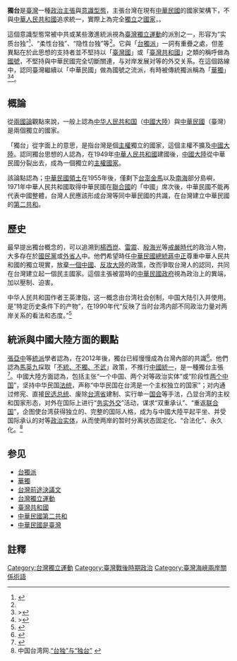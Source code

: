 {{refimprove|time=2016-02-17T01:59:54+00:00}}
{{Taiwan Independence Movement}}

'''獨台'''是[[臺灣|臺灣]]一種[[政治|政治]][[主義|主張]]與[[意識型態|意識型態]]，主張台灣在現有[[中華民國|中華民國]]的國家架構下，不與[[中華人民共和國|中華人民共和國]]追求統一，實際上為完全[[獨立|獨立]]之[[國家|國家]]，{{fact|本質上也是屬於[[兩國論|兩國論]]的一種}}。

這個意識型態常被中共或某些激進統派視為[[臺灣獨立運動|臺灣獨立運動]]的派別之一，形容为“实质台独”<ref>{{cite journal en|quotes = |last = |first = |author =李家泉 |coauthors = |date = 1990|year = |month = |title =《“独台”,一条灾难之路》|journal =瞭望|volume = |issue = 1990年12期|pages =12-14|publisher = 新华通讯社|location = 北京市|issn = 1002-5723|pmid = |doi = |bibcode = |oclc =|id = |url =http://www.cnki.com.cn/Article/CJFDTotal-LWZZ199012007.htm|language = Zh-hans|format = |accessdate = |laysummary = |laysource = |laydate = |quote = 所谓“独台”，又称“国独”，即由执政的国民党打着“中华民国”的招牌在台湾搞官办的“实质台独”。}}</ref>、“柔性台独”、“隐性台独”等<ref name="aa1"/>{{Rp|6}}。它與「[[台獨派|台獨派]]」一詞有重疊之處，但差異點在於此思想的支持者並不堅持以「[[臺灣國|臺灣國]]」或「[[臺灣共和國|臺灣共和國]]」之類的稱呼做為[[國號|國號]]，不堅持與中華民國完全切斷關連，与对岸发展对等的外交关系。在這個路線中，認同臺灣繼續以「中華民國」做為國號之流派，有時被傳統獨派稱為「[[華獨|華獨]]」<ref>>{{cite news|title=「華獨」有三派，有好有壞|url=http://www.peoplenews.tw/news/3860d92b-cc9c-4beb-bb3d-ff09c167b469|format=讀者投書|author=[[傅雲欽|傅雲欽]]|work=[[民報_(2014年)|民報]]|publisher=民報文化事業公司|location=[[臺北|臺北]]|date=2016-03-26|accessdate=2016-04-03|language=zh-hant|archive-date=2015-08-20|archive-url=https://web.archive.org/web/20150820214747/https://www.peoplenews.tw/news/3860d92b-cc9c-4beb-bb3d-ff09c167b469|dead-url=no}}</ref><ref>>{{cite news|title=論「華獨與台獨」（一）|url=http://www.southnews.com.tw/specil_coul/nan/01/00256.htm|author=南嘉生|work=[[南方快報|南方快報]]|publisher=<!--略-->|location=[[高雄|高雄]]|date=2016-01-20|accessdate=2016-04-03|language=zh-hant|archive-date=2016-04-01|archive-url=https://web.archive.org/web/20160401003831/http://www.southnews.com.tw/specil_coul/nan/01/00256.htm|dead-url=no}}</ref>。

== 概論 ==

從[[兩國論|兩國論]]觀點來說，一般上認為[[中华人民共和国|中华人民共和国]]（[[中國大陸|中國大陸]]）與[[中華民國|中華民國]]（臺灣）是兩個獨立的國家。{{or|獨台和華獨基本主張差不多，但是獨台較傾向於[[一中一台|一中一台]]路線，而華獨則較傾向於[[兩個中國|兩個中國]]路線，也就是認為中華人民共和國和中華民國是兩個獨立的國家。獨台認為[[中華民國|中華民國]]絕對代表台灣，但不一定要代表[[中國|中國]]，只追求台灣認同，不追求中國認同；華獨則認為[[中華民國|中華民國]]絕對代表台灣，但對中華人民共和國的政治地位立場偏向是「另一個中國」。}}

「獨台」從字面上的意思，是指台灣是個[[主權|主權]]獨立的國家，這個主權不擴及[[中國大陸|中國大陸]]。認同獨台思想的人認為，在1949年[[中華人民共和國|中華人民共和國]]建國後，[[中國大陸|中國大陸]]從中華民國分裂出去，成為一個獨立的[[主權國家|主權國家]]。

該論點認為；[[中華民國領土|中華民國領土]]在1955年後，僅剩下[[台澎金馬|台澎金馬]]以及[[南海|南海]]部分島嶼，1971年中華人民共和國取得中華民國在[[聯合國|聯合國]]的「中國」席次後，中華民國不能再代表中國整體，台灣人民應該形成台灣等同中華民國的共識，在台灣建立中華民國的[[中華民國第二共和|第二共和]]。

== 歷史 ==
最早提出獨台概念的，可以追溯到[[楊西崑|楊西崑]]、[[雷震_(中華民國政治人物)|雷震]]、[[殷海光|殷海光]]等[[戒嚴時代|戒嚴時代]]的政治人物，大多存在於[[國民黨|國民黨]]或[[外省人|外省人]]中。他們希望時任[[中華民國總統|中華民國總統]][[蔣中正|蔣中正]]尊重中華人民共和國的獨立現實，放棄[[一個中國_(中華民國)|一個中國]]、[[反攻大陸|反攻大陸]]的政策，改而爭取台灣人的認同，共同在台灣建立起一個民主國家。這個主張被當時的[[中華民國政府|中華民國政府]]視為政治上的異端，加以壓制、迫害。

中华人民共和国作者王英津指，这一概念由台湾社会创制，中国大陆引入并使用。是“特定历史条件下的产物”，在1990年代“反映了当时台湾内部不同政治力量对两岸关系的看法和态度。”<ref name="aa1">{{Cite journal|last = 
|first = 
|author =王英津
|coauthors = 
|date =2017
|year = 
|month = 
|title =《论厘而不清的“独台”概念》
|journal =统一论坛
|volume = 
|issue = 2017年02期
|pages =3—6
|publisher =中国和平统一促进会
|location =北京市
|issn =1003-0484
|pmid = 
|doi = 
|bibcode = 
|oclc =
|id = 
|url =https://news.ruc.edu.cn/archives/216716
|language = Zh-hans
}}</ref>{{Rp|6}}

== 統派與中國大陸方面的觀點 ==

[[张亚中_(1954年)|張亞中]]等[[統派|統派]]學者認為，在2012年後，獨台已經慢慢成為台灣內部的共識<ref>{{cite news|author1=張亞中|title=獨台的危機|url=http://www.zhgpl.com/doc/1019/7/5/7/101975750.html?coluid=33&kindid=4372&docid=101975750&mdate=0112134128|accessdate=2016-02-13|publisher=中國評論新聞|date=2012-01-12|archive-date=2020-12-05|archive-url=https://web.archive.org/web/20201205230417/http://www.zhgpl.com/doc/1019/7/5/7/101975750.html?coluid=33&kindid=4372&docid=101975750&mdate=0112134128|dead-url=no}}</ref>。他們認為[[馬英九|馬英九]]採取「[[不統、不獨、不武|不統、不獨、不武]]」政策，不推行[[中國統一|中國統一]]，是一種獨台主張<ref>{{cite news|author1=李家泉|title=“獨台”是“台獨”的同盟軍|url=http://www.3g.cnrn.tw/doc/1034/1/6/6/103416622.html?coluid=33&kindid=535&docid=103416622&mdate=1008001415|accessdate=2016-03-19|agency=中國評論新聞|date=2014-10-08|archive-url=https://web.archive.org/web/20160327235417/http://www.3g.cnrn.tw/doc/1034/1/6/6/103416622.html?coluid=33&kindid=535&docid=103416622&mdate=1008001415|archive-date=2016-03-27|dead-url=yes}}</ref>。中國大陸方面認為，包括主张“一个中国、两个对等政治实体”或“阶段性[[两个中国|两个中国]]”，坚持中华民国[[法统|法统]]，声称“中华民国在台湾是一个主权独立的国家”；对内通过修宪、直接[[中華民國總統選舉|民选总统]]、废除[[台湾省|台湾省]]建制、实行单一[[国会|国会]]等手法，凸显台湾的主权和国家形态，对外在国际上进行“[[务实外交|务实外交]]”活动，谋求“双重承认”、“重返[[联合国|联合国]]”，企图使台湾获得独立的、完整的国际人格，成为与中國大陸平起平坐、并受国际承认的对等[[政治实体|政治实体]]，从而使两岸的暂时分离状态固定化、“合法化”、永久化。<ref>中国台湾网.[http://news.xinhuanet.com/ziliao/2003-09/24/content_1097002.htm “台独”与“独台”] {{Wayback|url=http://news.xinhuanet.com/ziliao/2003-09/24/content_1097002.htm |date=20140502023456 }}</ref>

== 参见 ==
* [[台獨派|台獨派]]
* [[華獨|華獨]]
* [[台灣前途決議文|台灣前途決議文]]
* [[台灣獨立運動|台灣獨立運動]]
* [[臺灣共和國|臺灣共和國]]
* [[中華民國第二共和|中華民國第二共和]]
* [[中華民國是臺灣|中華民國是臺灣]]

==註釋==
{{reflist}}

[[Category:台灣獨立運動|Category:台灣獨立運動]]
[[Category:臺灣戰後時期政治|Category:臺灣戰後時期政治]]
[[Category:臺灣海峽兩岸關係術語|Category:臺灣海峽兩岸關係術語]]